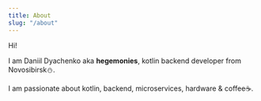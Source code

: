 ```yaml
---
title: About
slug: "/about"
---
```


Hi!

I am Daniil Dyachenko aka **hegemonies**, kotlin backend developer from Novosibirsk⛄️.

I am passionate about kotlin, backend, microservices, hardware & coffee☕️.
